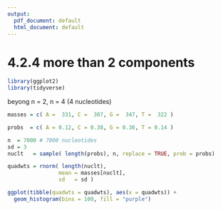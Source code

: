 ```yaml
---
output:
  pdf_document: default
  html_document: default
---
```



# 4.2.4 more than 2 components

```r
library(ggplot2)
library(tidyverse)
```

beyong n = 2, n = 4 (4 nucleotides)
```r
masses = c( A =  331, C =  307, G =  347, T =  322 )

probs  = c( A = 0.12, C = 0.38, G = 0.36, T = 0.14 )

n  = 7000 # 7000 nucleotides
sd = 3
nuclt   = sample( length(probs), n, replace = TRUE, prob = probs)

quadwts = rnorm( length(nuclt),
                mean = masses[nuclt],
                sd   = sd )

ggplot(tibble(quadwts = quadwts), aes(x = quadwts)) +
  geom_histogram(bins = 100, fill = "purple")
```



